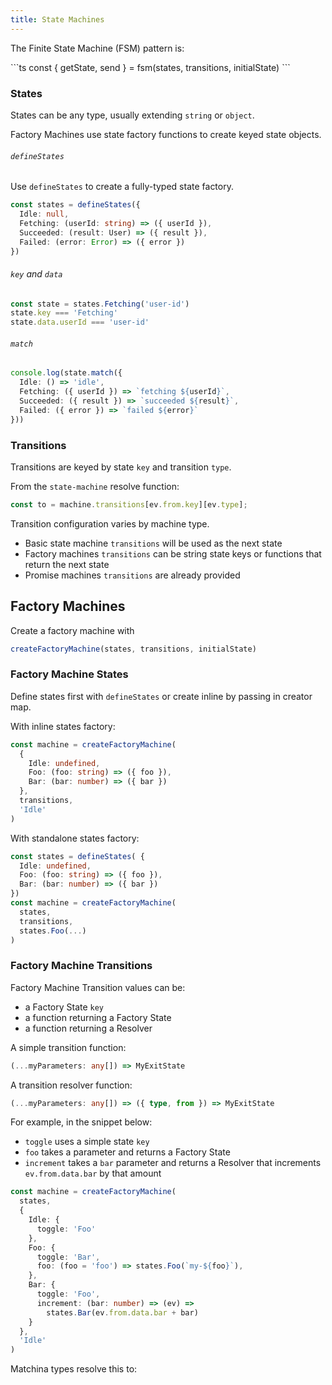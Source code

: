 ```yaml
---
title: State Machines
---
```


The Finite State Machine (FSM) pattern is:
<div>
```ts
const { getState, send } = fsm(states, transitions, initialState)
```
</div>


### States

States can be any type, usually extending `string` or `object`.

Factory Machines use state factory functions to create keyed state objects.

###### `defineStates`

Use `defineStates` to create a fully-typed state factory.

```ts
const states = defineStates({
  Idle: null, 
  Fetching: (userId: string) => ({ userId }),
  Succeeded: (result: User) => ({ result }),
  Failed: (error: Error) => ({ error })  
})
```

###### `key` and `data`
```ts
const state = states.Fetching('user-id')
state.key === 'Fetching' 
state.data.userId === 'user-id' 
```

###### `match`
```ts
console.log(state.match({
  Idle: () => 'idle',
  Fetching: ({ userId }) => `fetching ${userId}`,
  Succeeded: ({ result }) => `succeeded ${result}`,
  Failed: ({ error }) => `failed ${error}`
}))
```

### Transitions

Transitions are keyed by state `key` and transition `type`. 

From the `state-machine` resolve function:
```ts
const to = machine.transitions[ev.from.key][ev.type];
```

Transition configuration varies by machine type.
- Basic state machine `transitions` will be used as the next state
- Factory machines `transitions` can be string state keys or functions that return the next state
- Promise machines `transitions` are already provided

## Factory Machines

Create a factory machine with 
```ts
createFactoryMachine(states, transitions, initialState)
```

### Factory Machine States
Define states first with `defineStates` or create inline by passing in creator map.

With inline states factory:
```ts
const machine = createFactoryMachine(
  {
    Idle: undefined,
    Foo: (foo: string) => ({ foo }),
    Bar: (bar: number) => ({ bar })
  }, 
  transitions, 
  'Idle'
)
```

With standalone states factory:
```ts
const states = defineStates( {
  Idle: undefined,
  Foo: (foo: string) => ({ foo }),
  Bar: (bar: number) => ({ bar })
})
const machine = createFactoryMachine(
  states, 
  transitions, 
  states.Foo(...)
)
```


### Factory Machine Transitions

Factory Machine Transition values can be:
  - a Factory State `key`
  - a function returning a Factory State 
  - a function returning a Resolver 
  
A simple transition function:
```ts
(...myParameters: any[]) => MyExitState
```

A transition resolver function:
```ts
(...myParameters: any[]) => ({ type, from }) => MyExitState
```

For example, in the snippet below:
- `toggle` uses a simple state `key`
- `foo` takes a parameter and returns a Factory State
- `increment` takes a `bar` parameter and returns a Resolver that increments `ev.from.data.bar` by that amount

```ts
const machine = createFactoryMachine(
  states, 
  {
    Idle: {
      toggle: 'Foo'
    },
    Foo: {
      toggle: 'Bar',
      foo: (foo = 'foo') => states.Foo(`my-${foo}`),      
    },
    Bar: {
      toggle: 'Foo',
      increment: (bar: number) => (ev) => 
        states.Bar(ev.from.data.bar + bar)
    }
  }, 
  'Idle'
)
```


Matchina types resolve this to: 


<FooBarDemo />